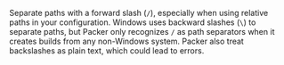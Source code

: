 Separate paths with a forward slash (`/`), especially when using relative paths in your configuration. 
Windows uses backward slashes (`\`) to separate paths, but Packer only recognizes `/` as path
separators when it creates builds from any non-Windows system. Packer also treat backslashes as plain text, which could lead to errors.
